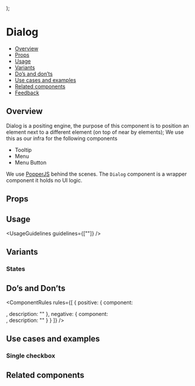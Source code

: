 
<Meta title="Popover/Dialog" component={Dialog} />

<!--- Component template -->

  <div style={{ margin: "150px 100px" }}>
    <Dialog
      shouldShowOnMount
      // In order to prevent the dialog to change positions when scrolling
      modifiers={[{ name: "flip", enabled: false }]}
      // Make sure that the dialog isn't being removed on interactions
      hideTrigger={[]}
      showTrigger={[]}
      position={Dialog.positions.BOTTOM}
      content={<Content />}
      {...args}
    >
      <ReferenceElement />
    </Dialog>
  </div>
);

<!--- Component documentation -->

# Dialog

- [Overview](#overview)
- [Props](#props)
- [Usage](#usage)
- [Variants](#variants)
- [Do’s and don’ts](#dos-and-donts)
- [Use cases and examples](#use-cases-and-examples)
- [Related components](#related-components)
- [Feedback](#feedback)

## Overview

Dialog is a positing engine, the purpose of this component is to position an element next to a different element (on top of near by elements);
We use this as our infra for the following components

- Tooltip
- Menu
- Menu Button

We use [PopperJS](https://popper.js.org/) behind the scenes. The `Dialog` component is a wrapper component it holds no UI logic.

<Canvas>
  <Story name="Overview">
    <div style={{ margin: "150px 100px" }}>
      <Dialog
        shouldShowOnMount
        // In order to prevent the dialog to change positions when scrolling
        modifiers={[{ name: "flip", enabled: false }]}
        // Make sure that the dialog isn't being removed on interactions
        hideTrigger={[]}
        showTrigger={[]}
        position={Dialog.positions.RIGHT}
        content={<Content />}
      >
        <ReferenceElement />
      </Dialog>
    </div>
  </Story>
</Canvas>

## Props

<ArgsTable of={Dialog} />

## Usage

<UsageGuidelines guidelines={[""]} />

<Tip title="Am I using the right component?" />

## Variants

### States

## Do’s and Don’ts

<ComponentRules
  rules={[
    {
      positive: {
        component: <div />,
        description: ""
      },
      negative: {
        component: <div />,
        description: ""
      }
    }
  ]}
/>

## Use cases and examples

### Single checkbox

## Related components

